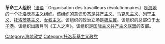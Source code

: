 '''革命工人组织'''（[[法语|法语]]：Organisation des travailleurs révolutionnaires）是[[海地|海地]]的一个[[托洛茨基主义|托洛茨基主义]]组织。该组织的意识形态是[[共产主义|共产主义]]、[[马克思主义|马克思主义]]、[[列宁主义|列宁主义]]、[[托洛茨基主义|托洛茨基主义]]、[[女权主义|女权主义]]。该组织的政治立场是[[极左翼|极左翼]]。该组织的总部位于[[太子港|太子港]]。该组织出版月刊《工人之声》。该组织是[[国际主义共产主义联盟|国际主义共产主义联盟]]的支部。

[[Category:海地政党|Category:海地政党]]
[[Category:托洛茨基主义政党|Category:托洛茨基主义政党]]